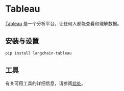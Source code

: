 # Tableau

[Tableau](https://www.tableau.com/) 是一个分析平台，让任何人都能查看和理解数据。


## 安装与设置

```bash
pip install langchain-tableau
```

## 工具

有关可用工具的详细信息，请参阅[此处](/docs/integrations/tools/tableau)。